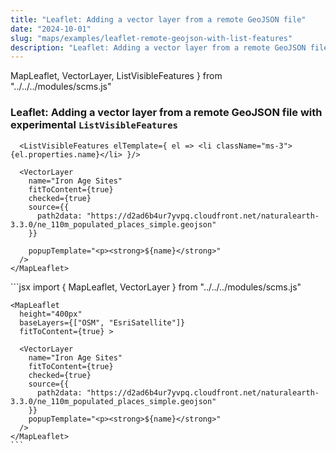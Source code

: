 ```yaml
---
title: "Leaflet: Adding a vector layer from a remote GeoJSON file"
date: "2024-10-01"
slug: "maps/examples/leaflet-remote-geojson-with-list-features"
description: "Leaflet: Adding a vector layer from a remote GeoJSON file"
---
```


  MapLeaflet,
  VectorLayer,
  ListVisibleFeatures
} from "../../../modules/scms.js"


### Leaflet: Adding a vector layer from a remote GeoJSON file with experimental `ListVisibleFeatures`


<div className="row mt-3 mb-5 border-top border-bottom py-3">
  <div className="col-6">
    <MapLeaflet
      height="400px"
      baseLayers={["OSM", "EsriSatellite"]}
      fitToContent={true} >
      
      <ListVisibleFeatures elTemplate={ el => <li className="ms-3">{el.properties.name}</li> }/>

      <VectorLayer
        name="Iron Age Sites"
        fitToContent={true}
        checked={true}
        source={{
          path2data: "https://d2ad6b4ur7yvpq.cloudfront.net/naturalearth-3.3.0/ne_110m_populated_places_simple.geojson"
        }}
        
        popupTemplate="<p><strong>${name}</strong>"
      />
    </MapLeaflet>

  </div>
  <div className="col-6">
    ```jsx
    import {
      MapLeaflet,
      VectorLayer
    } from "../../../modules/scms.js"

    <MapLeaflet
      height="400px"
      baseLayers={["OSM", "EsriSatellite"]}
      fitToContent={true} >
      
      <VectorLayer
        name="Iron Age Sites"
        fitToContent={true}
        checked={true}
        source={{
          path2data: "https://d2ad6b4ur7yvpq.cloudfront.net/naturalearth-3.3.0/ne_110m_populated_places_simple.geojson"
        }}
        popupTemplate="<p><strong>${name}</strong>"
      />
    </MapLeaflet>
    ```
  </div>
</div>